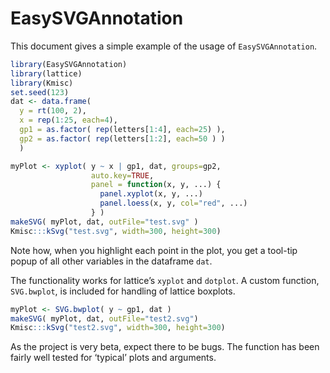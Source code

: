EasySVGAnnotation
=================
  
This document gives a simple example of the usage of `EasySVGAnnotation`.

```r
library(EasySVGAnnotation)
library(lattice)
library(Kmisc)
set.seed(123)
dat <- data.frame(
  y = rt(100, 2),
  x = rep(1:25, each=4),
  gp1 = as.factor( rep(letters[1:4], each=25) ),
  gp2 = as.factor( rep(letters[1:2], each=50 ) )
  )

myPlot <- xyplot( y ~ x | gp1, dat, groups=gp2,
                  auto.key=TRUE,
                  panel = function(x, y, ...) {
                    panel.xyplot(x, y, ...)
                    panel.loess(x, y, col="red", ...)
                  } )
makeSVG( myPlot, dat, outFile="test.svg" )
Kmisc:::kSvg("test.svg", width=300, height=300)
```

Note how, when you highlight each point in the plot, you get a tool-tip popup
of all other variables in the dataframe `dat`.

The functionality works for lattice's `xyplot` and `dotplot`. A custom function,
`SVG.bwplot`, is included for handling of lattice boxplots.

```r
myPlot <- SVG.bwplot( y ~ gp1, dat )
makeSVG( myPlot, dat, outFile="test2.svg")
Kmisc:::kSvg("test2.svg", width=300, height=300)
```

As the project is very beta, expect there to be bugs. The function has been
fairly well tested for 'typical' plots and arguments.